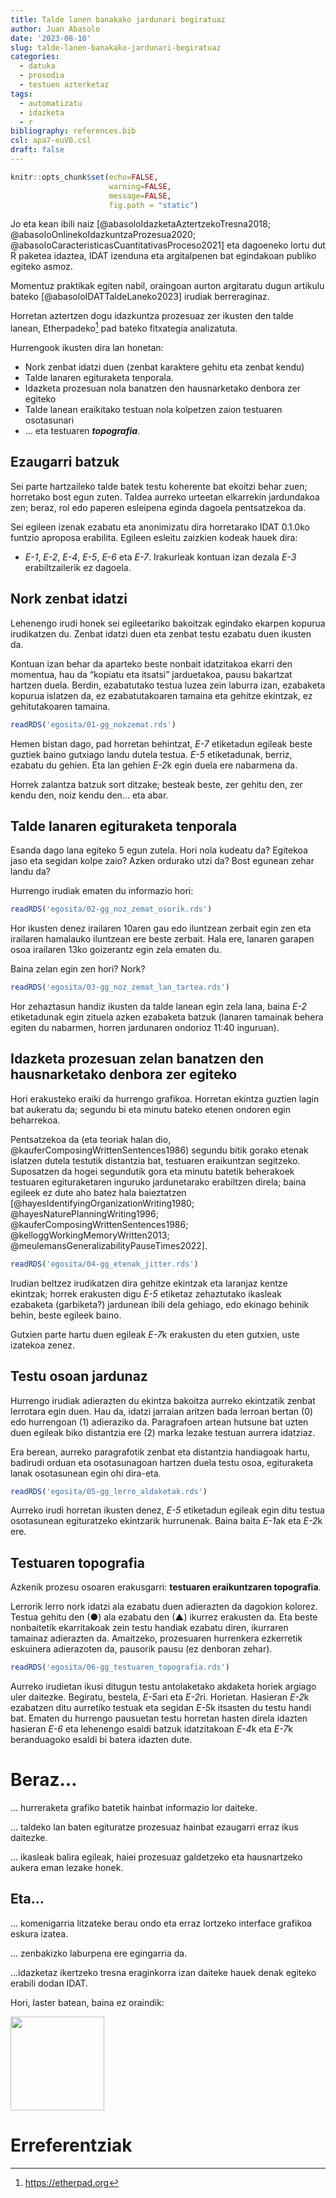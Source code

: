 ```yaml
---
title: Talde lanen banakako jardunari begiratuaz
author: Juan Abasolo
date: '2023-08-10'
slug: talde-lanen-banakako-jardunari-begiratuaz
categories:
  - datuka
  - prosodia
  - testuen azterketaz
tags:
  - automatizatu
  - idazketa
  - r
bibliography: references.bib
csl: apa7-euV0.csl
draft: false
---
```


```r
knitr::opts_chunk$set(echo=FALSE, 
                      warning=FALSE,
                      message=FALSE, 
                      fig.path = "static")
```

Jo eta kean ibili naiz [@abasoloIdazketaAztertzekoTresna2018; @abasoloOnlinekoIdazkuntzaProzesua2020; @abasoloCaracteristicasCuantitativasProceso2021] eta dagoeneko lortu dut R paketea idaztea, IDAT izenduna eta argitalpenen bat egindakoan publiko egiteko asmoz.

Momentuz praktikak egiten nabil, oraingoan aurton argitaratu dugun artikulu bateko [@abasoloIDATTaldeLaneko2023] irudiak berreraginaz.

Horretan aztertzen dogu idazkuntza prozesuaz zer ikusten den talde lanean, Etherpadeko[^1] pad bateko fitxategia analizatuta.

[^1]: <https://etherpad.org>

Hurrengook ikusten dira lan honetan:

-   Nork zenbat idatzi duen (zenbat karaktere gehitu eta zenbat kendu)
-   Talde lanaren egituraketa tenporala.
-   Idazketa prozesuan nola banatzen den hausnarketako denbora zer egiteko
-   Talde lanean eraikitako testuan nola kolpetzen zaion testuaren osotasunari
-   ... eta testuaren ***topografia***.

## Ezaugarri batzuk

Sei parte hartzaileko talde batek testu koherente bat ekoitzi behar zuen; horretako bost egun zuten. Taldea aurreko urteetan elkarrekin jardundakoa zen; beraz, rol edo paperen esleipena eginda dagoela pentsatzekoa da.

Sei egileen izenak ezabatu eta anonimizatu dira horretarako IDAT 0.1.0ko funtzio aproposa erabilita. Egileen esleitu zaizkien kodeak hauek dira:

-   *E-1*, *E-2*, *E-4*, *E-5*, *E-6* eta *E-7*. Irakurleak kontuan izan dezala *E-3* erabiltzailerik ez dagoela.

## Nork zenbat idatzi

Lehenengo irudi honek sei egileetariko bakoitzak egindako ekarpen kopurua irudikatzen du. Zenbat idatzi duen eta zenbat testu ezabatu duen ikusten da.

Kontuan izan behar da aparteko beste nonbait idatzitakoa ekarri den momentua, hau da "kopiatu eta itsatsi" jarduetakoa, pausu bakartzat hartzen duela. Berdin, ezabatutako testua luzea zein laburra izan, ezabaketa kopurua islatzen da, ez ezabatutakoaren tamaina eta gehitze ekintzak, ez gehitutakoaren tamaina.

```r
readRDS('egosita/01-gg_nokzemat.rds')
```

Hemen bistan dago, pad horretan behintzat, *E-7* etiketadun egileak beste guztiek baino gutxiago landu dutela testua. *E-5* etiketadunak, berriz, ezabatu du gehien. Eta lan gehien *E-2*k egin duela ere nabarmena da.

Horrek zalantza batzuk sort ditzake; besteak beste, zer gehitu den, zer kendu den, noiz kendu den... eta abar.

## Talde lanaren egituraketa tenporala

Esanda dago lana egiteko 5 egun zutela. Hori nola kudeatu da? Egitekoa jaso eta segidan kolpe zaio? Azken ordurako utzi da? Bost egunean zehar landu da?

Hurrengo irudiak ematen du informazio hori:

```r
readRDS('egosita/02-gg_noz_zemat_osorik.rds')

```

Hor ikusten denez irailaren 10aren gau edo iluntzean zerbait egin zen eta irailaren hamalauko iluntzean ere beste zerbait. Hala ere, lanaren garapen osoa irailaren 13ko goizerantz egin zela ematen du.

Baina zelan egin zen hori? Nork?

```r
readRDS('egosita/03-gg_noz_zemat_lan_tartea.rds')
```

Hor zehaztasun handiz ikusten da talde lanean egin zela lana, baina *E-2* etiketadunak egin zituela azken ezabaketa batzuk (lanaren tamainak behera egiten du nabarmen, horren jardunaren ondorioz 11:40 inguruan).

## Idazketa prozesuan zelan banatzen den hausnarketako denbora zer egiteko

Hori erakusteko eraiki da hurrengo grafikoa. Horretan ekintza guztien lagin bat aukeratu da; segundu bi eta minutu bateko etenen ondoren egin beharrekoa.

Pentsatzekoa da (eta teoriak halan dio, @kauferComposingWrittenSentences1986) segundu bitik gorako etenak islatzen dutela testutik distantzia bat, testuaren eraikuntzan segitzeko. Suposatzen da hogei segundutik gora eta minutu batetik beherakoek testuaren egituraketaren inguruko jardunetarako erabiltzen direla; baina egileek ez dute aho batez hala baieztatzen [@hayesIdentifyingOrganizationWriting1980; @hayesNaturePlanningWriting1996; @kauferComposingWrittenSentences1986; @kelloggWorkingMemoryWritten2013; @meulemansGeneralizabilityPauseTimes2022].

```r
readRDS('egosita/04-gg_etenak_jitter.rds')
```

Irudian beltzez irudikatzen dira gehitze ekintzak eta laranjaz kentze ekintzak; horrek erakusten digu *E-5* etiketaz zehaztutako ikasleak ezabaketa (garbiketa?) jardunean ibili dela gehiago, edo ekinago behinik behin, beste egileek baino.

Gutxien parte hartu duen egileak *E-7*k erakusten du eten gutxien, uste izatekoa zenez.

## Testu osoan jardunaz

Hurrengo irudiak adierazten du ekintza bakoitza aurreko ekintzatik zenbat lerrotara egin duen. Hau da, idatzi jarraian aritzen bada lerroan bertan (0) edo hurrengoan (1) adieraziko da. Paragrafoen artean hutsune bat uzten duen egileak biko distantzia ere (2) marka lezake testuan aurrera idatziaz.

Era berean, aurreko paragrafotik zenbat eta distantzia handiagoak hartu, badirudi orduan eta osotasunagoan hartzen duela testu osoa, egituraketa lanak osotasunean egin ohi dira-eta.

```r
readRDS('egosita/05-gg_lerro_aldaketak.rds')
```

Aurreko irudi horretan ikusten denez, *E-5* etiketadun egileak egin ditu testua osotasunean egituratzeko ekintzarik hurrunenak. Baina baita *E-1*ak eta *E-2*k ere.

## Testuaren topografia

Azkenik prozesu osoaren erakusgarri: **testuaren eraikuntzaren topografia**.

Lerrorik lerro nork idatzi ala ezabatu duen adierazten da dagokion kolorez. Testua gehitu den (●) ala ezabatu den (▲) ikurrez erakusten da. Eta beste nonbaitetik ekarritakoak zein testu handiak ezabatu diren, ikurraren tamainaz adierazten da. Amaitzeko, prozesuaren hurrenkera ezkerretik eskuinera adierazoten da, pausorik pausu (ez denboran zehar).

```r
readRDS('egosita/06-gg_testuaren_topografia.rds')
```

Aurreko irudietan ikusi ditugun testu antolaketako akdaketa horiek argiago uler daitezke. Begiratu, bestela, *E-5*ari eta *E-2*ri. Horietan. Hasieran *E-2*k ezabatzen ditu aurretiko testuak eta segidan *E-5*k itsasten du testu handi bat. Ematen du hurrengo pausuetan testu horretan hasten direla idazten hasieran *E-6* eta lehenengo esaldi batzuk idatzitakoan *E-4*k eta *E-7*k beranduagoko esaldi bi batera idazten dute.

# Beraz...

... hurreraketa grafiko batetik hainbat informazio lor daiteke.

... taldeko lan baten egituratze prozesuaz hainbat ezaugarri erraz ikus daitezke.

... ikasleak balira egileak, haiei prozesuaz galdetzeko eta hausnartzeko aukera eman lezake honek.

## Eta...

... komenigarria litzateke berau ondo eta erraz lortzeko interface grafikoa eskura izatea.

... zenbakizko laburpena ere egingarria da.

...idazketaz ikertzeko tresna eraginkorra izan daiteke hauek denak egiteko erabili dodan IDAT.

Hori, laster batean, baina ez oraindik:

![](images/logo.png){width="150px"}

# Erreferentziak
